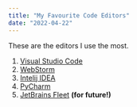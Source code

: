 ```yaml
---
title: "My Favourite Code Editors"
date: "2022-04-22"
---
```


These are the editors I use the most.

1. [Visual Studio Code](https://code.visualstudio.com/)
2. [WebStorm](https://www.jetbrains.com/webstorm/)
3. [Intelij IDEA](https://www.jetbrains.com/idea/)
4. [PyCharm](https://www.jetbrains.com/pycharm/)
5. [JetBrains Fleet](https://www.jetbrains.com/fleet/) **(for future!)**
